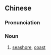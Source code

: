 {{also|滨海}}
==Chinese==
{{zh-forms|s=滨海}}

===Pronunciation===
{{zh-pron
|m=bīnhǎi
|cat=n
}}

===Noun===
{{zh-noun}}

# [[seashore]], [[coast]]